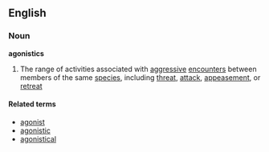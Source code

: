 ==English==
===Noun===
'''agonistics'''

# The range of activities associated with [[aggressive]] [[encounter]]s between members of the same [[species]], including [[threat]], [[attack]], [[appease]]ment, or [[retreat]]

====Related terms====
*[[agonist]]
*[[agonistic]]
*[[agonistical]]